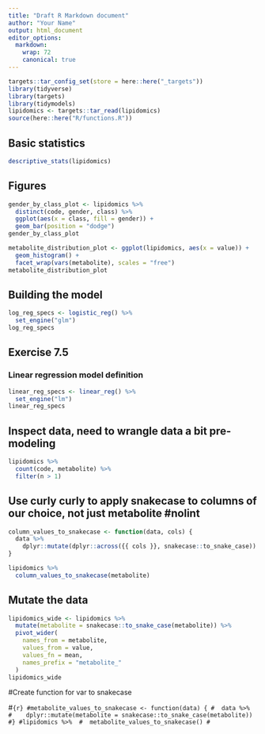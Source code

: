 ```yaml
---
title: "Draft R Markdown document"
author: "Your Name"
output: html_document
editor_options:
  markdown:
    wrap: 72
    canonical: true
---
```


```r
targets::tar_config_set(store = here::here("_targets"))
library(tidyverse)
library(targets)
library(tidymodels)
lipidomics <- targets::tar_read(lipidomics)
source(here::here("R/functions.R"))
```

## Basic statistics

```r
descriptive_stats(lipidomics)
```

## Figures

```r
gender_by_class_plot <- lipidomics %>%
  distinct(code, gender, class) %>%
  ggplot(aes(x = class, fill = gender)) +
  geom_bar(position = "dodge")
gender_by_class_plot
```

```r
metabolite_distribution_plot <- ggplot(lipidomics, aes(x = value)) +
  geom_histogram() +
  facet_wrap(vars(metabolite), scales = "free")
metabolite_distribution_plot
```

## Building the model

```r
log_reg_specs <- logistic_reg() %>%
  set_engine("glm")
log_reg_specs
```

## Exercise 7.5

### Linear regression model definition

```r
linear_reg_specs <- linear_reg() %>% 
  set_engine("lm")
linear_reg_specs
```

## Inspect data, need to wrangle data a bit pre-modeling

```r
lipidomics %>% 
  count(code, metabolite) %>% 
  filter(n > 1)
```

## Use curly curly to apply snakecase to columns of our choice, not just metabolite #nolint

```r
column_values_to_snakecase <- function(data, cols) {
  data %>%
    dplyr::mutate(dplyr::across({{ cols }}, snakecase::to_snake_case))
}

lipidomics %>%
  column_values_to_snakecase(metabolite)
```

## Mutate the data

```r
lipidomics_wide <- lipidomics %>%
  mutate(metabolite = snakecase::to_snake_case(metabolite)) %>%
  pivot_wider(
    names_from = metabolite, 
    values_from = value, 
    values_fn = mean,
    names_prefix = "metabolite_"
  )
lipidomics_wide
```

#Create function for var to snakecase

\#`{r} #metabolite_values_to_snakecase <- function(data) { #  data %>%  #    dplyr::mutate(metabolite = snakecase::to_snake_case(metabolite)) #} #lipidomics %>%  #  metabolite_values_to_snakecase() #`
